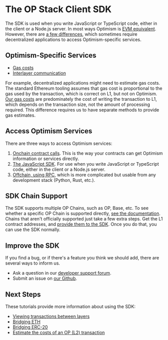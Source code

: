 # The OP Stack Client SDK

The SDK is used when you write JavaScript or TypeScript code, either in the client or a Node.js server.
In most ways Optimism is [EVM equivalent](https://medium.com/ethereum-optimism/introducing-evm-equivalence-5c2021deb306).
However, there are [a few differences](/differences), which sometimes require decentralized applications to access Optimism-specific services.

## Optimism-Specific Services

-   [Gas costs](/transaction-fees/overview)
-   [Interlayer communication](/dapp-developers/bridging/basics)

For example, decentralized applications might need to estimate gas costs.
The standard Ethereum tooling assumes that gas cost is proportional to the gas used by the transaction, which is correct on L1, but not on Optimism.
[Our gas costs](/transaction-fees/overview) are predominately the cost of writing the transaction to L1, which depends on the transaction size, not the amount of processing required.
This difference requires us to have separate methods to provide gas estimates.

## Access Optimism Services

There are three ways to access Optimism services:

1.  [Onchain contract calls](https://github.com/ethereum-optimism/optimism/tree/65ec61dde94ffa93342728d324fecf474d228e1f/packages/contracts-bedrock).
    This is the way your contracts can get Optimism information or services directly.
2.  [The JavaScript SDK](https://sdk.optimism.io/). For use when you write JavaScript or TypeScript code, either in the client or a Node.js server.
3.  [Offchain, using RPC](/node-operators/json-rpc), which is more complicated but usable from any development stack (Python, Rust, etc.).

## SDK Chain Support

The SDK supports multiple OP Chains, such as OP, Base, etc.
To see whether a specific OP Chain is supported directly, [see the documentation](https://sdk.optimism.io/enums/l2chainid).
Chains that aren't officially supported just take a few extra steps.
Get the L1 contract addresses, and [provide them to the SDK](/chain-operators/sdk#getting-contract-addresses).
Once you do that, you can use the SDK normally.

## Improve the SDK

If you find a bug, or if there's a feature you think we should add, there are several ways to inform us.

-   Ask a question in our [developer support forum](https://github.com/ethereum-optimism/developers/discussions).
-   Submit an issue on [our Github](https://github.com/ethereum-optimism/optimism/issues).

## Next Steps

These tutorials provide more information about using the SDK:

-   [Viewing transactions between layers](sdk-view-tx)
-   [Bridging ETH](/dapp-developers/bridging/cross-dom-bridge-eth)
-   [Bridging ERC-20](/dapp-developers/bridging/cross-dom-bridge-erc20)
-   [Estimate the costs of an OP (L2) transaction](sdk-estimate-gas)

